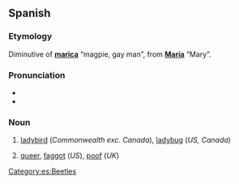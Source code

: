 ==Spanish==

===Etymology===
Diminutive of '''[[marica]]''' “magpie, gay man”, from '''[[María]]''' “Mary”.

===Pronunciation===
* {{es-IPA}}
* {{hyphenation|es|ma|ri|qui|ta}}

===Noun===
{{es-noun|f}}

# [[ladybird]] (''Commonwealth exc. Canada''), [[ladybug]] (''US, Canada'')
# {{lb|es|slang}} [[queer]], [[faggot]] (''US''), [[poof]] (''UK'')

[[Category:es:Beetles]]